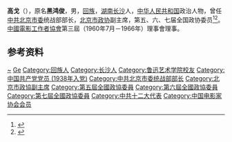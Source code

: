 '''高戈'''（{{bd|1918年|}}），原名'''黑鸿俊'''，男，[[回族|回族]]，[[湖南|湖南]][[长沙|长沙]]人，[[中华人民共和国|中华人民共和国]]政治人物，曾任[[中共北京市委|中共北京市委]]统战部部长，[[北京市政协|北京市政协]]副主席，第五、六、七届全国政协委员<ref>{{Cite book|title=中华人民共和国职官志|author=何虎生, 李耀东, 向常福主编|publisher=中国社会出版社|year=2003|isbn=9787800883934|location=北京|pages=}}</ref><ref>{{Cite book|title=中国新闻实用大辞典|author=《中国新闻实用大辞典》编委会编;冯健总主编|publisher=新华出版社|year=1996|isbn=|location=北京|pages=}}</ref>。[[中国电影家协会|中國電影工作者協會]]第三屆（1960年7月－1966年）理事會理事。

== 参考资料 ==
{{reflist}}

{{中国人物小作品}}
{{中国电影工作者协会第三届理事会}}

{{Authority control}}
{{DEFAULTSORT:Gao高}}
[[Category:黑姓|~]]
[[Category:高姓|Ge]]
[[Category:回族人|Category:回族人]]
[[Category:长沙人|Category:长沙人]]
[[Category:鲁迅艺术学院校友|Category:鲁迅艺术学院校友]]
[[Category:中国共产党党员_(1938年入党)|Category:中国共产党党员 (1938年入党)]]
[[Category:中共北京市委统战部部长|Category:中共北京市委统战部部长]]
[[Category:北京市政協副主席|Category:北京市政協副主席]]
[[Category:第五屆全國政協委員|Category:第五屆全國政協委員]]
[[Category:第六屆全國政協委員|Category:第六屆全國政協委員]]
[[Category:第七屆全國政協委員|Category:第七屆全國政協委員]]
[[Category:中共十二大代表|Category:中共十二大代表]]
[[Category:中国电影家协会会员|Category:中国电影家协会会员]]